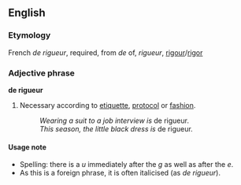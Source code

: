 ==English==
===Etymology===
French ''de rigueur'', required, from ''de'' of, ''rigueur'', [[rigour]]/[[rigor]]

===Adjective phrase===
'''de rigueur'''

#Necessary according to [[etiquette]], [[protocol]] or [[fashion]].
#:''Wearing a suit to a job interview is'' de rigueur.
#:''This season, the little black dress is'' de rigueur.

====Usage note====
*Spelling: there is a ''u'' immediately after the ''g'' as well as after the ''e''.
*As this is a foreign phrase, it is often italicised (as ''de rigueur'').